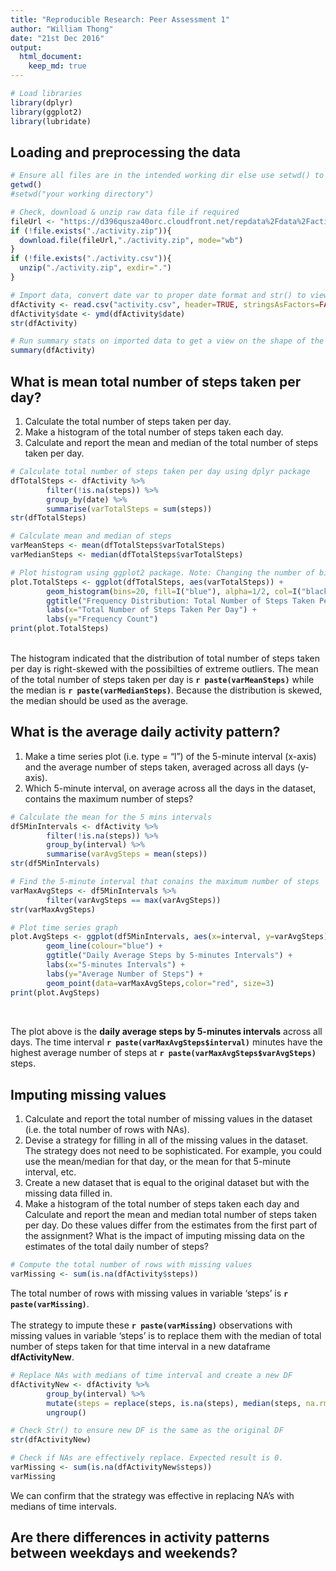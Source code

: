```yaml
---
title: "Reproducible Research: Peer Assessment 1"
author: "William Thong"
date: "21st Dec 2016"
output: 
  html_document:
    keep_md: true
---
```


```r

# Load libraries
library(dplyr)
library(ggplot2)
library(lubridate)

```


## Loading and preprocessing the data
```r

# Ensure all files are in the intended working dir else use setwd() to set
getwd()
#setwd("your working directory")

# Check, download & unzip raw data file if required
fileUrl <- "https://d396qusza40orc.cloudfront.net/repdata%2Fdata%2Factivity.zip"
if (!file.exists("./activity.zip")){
  download.file(fileUrl,"./activity.zip", mode="wb")
}
if (!file.exists("./activity.csv")){
  unzip("./activity.zip", exdir=".")
}

# Import data, convert date var to proper date format and str() to view
dfActivity <- read.csv("activity.csv", header=TRUE, stringsAsFactors=FALSE)
dfActivity$date <- ymd(dfActivity$date)
str(dfActivity)

# Run summary stats on imported data to get a view on the shape of the data
summary(dfActivity)

```


## What is mean total number of steps taken per day?  
1. Calculate the total number of steps taken per day.  
2. Make a histogram of the total number of steps taken each day.  
3. Calculate and report the mean and median of the total number of steps taken per day.  

```r

# Calculate total number of steps taken per day using dplyr package
dfTotalSteps <- dfActivity %>%
        filter(!is.na(steps)) %>%
        group_by(date) %>%
        summarise(varTotalSteps = sum(steps))
str(dfTotalSteps)

# Calculate mean and median of steps
varMeanSteps <- mean(dfTotalSteps$varTotalSteps)
varMedianSteps <- median(dfTotalSteps$varTotalSteps)

# Plot histogram using ggplot2 package. Note: Changing the number of bins will result in different plots
plot.TotalSteps <- ggplot(dfTotalSteps, aes(varTotalSteps)) +
        geom_histogram(bins=20, fill=I("blue"), alpha=1/2, col=I("black")) +
        ggtitle("Frequency Distribution: Total Number of Steps Taken Per Day") +
        labs(x="Total Number of Steps Taken Per Day") +
        labs(y="Frequency Count")
print(plot.TotalSteps)

```
<br>
The histogram indicated that the distribution of total number of steps taken per day is right-skewed with the possibilties of extreme outliers.  The mean of the total number of steps taken per day is **`r paste(varMeanSteps)`** while the median is **`r paste(varMedianSteps)`**.  Because the distribution is skewed, the median should be used as the average.     


## What is the average daily activity pattern?  
1. Make a time series plot (i.e. type = "l") of the 5-minute interval (x-axis) and the average number of steps taken, averaged across all days (y-axis).  
2. Which 5-minute interval, on average across all the days in the dataset, contains the maximum number of steps?  
```r

# Calculate the mean for the 5 mins intervals
df5MinIntervals <- dfActivity %>%
        filter(!is.na(steps)) %>%
        group_by(interval) %>%
        summarise(varAvgSteps = mean(steps))
str(df5MinIntervals)

# Find the 5-minute interval that conains the maximum number of steps
varMaxAvgSteps <- df5MinIntervals %>%
        filter(varAvgSteps == max(varAvgSteps))
str(varMaxAvgSteps)

# Plot time series graph
plot.AvgSteps <- ggplot(df5MinIntervals, aes(x=interval, y=varAvgSteps)) +
        geom_line(colour="blue") +
        ggtitle("Daily Average Steps by 5-minutes Intervals") +
        labs(x="5-minutes Intervals") +
        labs(y="Average Number of Steps") +
        geom_point(data=varMaxAvgSteps,color="red", size=3)
print(plot.AvgSteps)
        
```
<br>
The plot above is the **daily average steps by 5-minutes intervals** across all days.  The time interval **`r paste(varMaxAvgSteps$interval)`** minutes have the highest average number of steps at **`r paste(varMaxAvgSteps$varAvgSteps)`** steps.


## Imputing missing values
1. Calculate and report the total number of missing values in the dataset (i.e. the total number of rows with NAs).  
2. Devise a strategy for filling in all of the missing values in the dataset. The strategy does not need to be sophisticated. For example, you could use the mean/median for that day, or the mean for that 5-minute interval, etc.  
3. Create a new dataset that is equal to the original dataset but with the missing data filled in.  
4. Make a histogram of the total number of steps taken each day and Calculate and report the mean and median total number of steps taken per day. Do these values differ from the estimates from the first part of the assignment? What is the impact of imputing missing data on the estimates of the total daily number of steps?  
```r

# Compute the total number of rows with missing values
varMissing <- sum(is.na(dfActivity$steps))

```
The total number of rows with missing values in variable 'steps' is **`r paste(varMissing)`**.
<br>
<br>
The strategy to impute these  **`r paste(varMissing)`** observations with missing values in variable 'steps' is to replace them with the median of total number of steps taken for that time interval in a new dataframe **dfActivityNew**.
```r

# Replace NAs with medians of time interval and create a new DF
dfActivityNew <- dfActivity %>%
        group_by(interval) %>%
        mutate(steps = replace(steps, is.na(steps), median(steps, na.rm=TRUE))) %>%
        ungroup()

# Check Str() to ensure new DF is the same as the original DF
str(dfActivityNew)

# Check if NAs are effectively replace. Expected result is 0.
varMissing <- sum(is.na(dfActivityNew$steps))
varMissing

```
We can confirm that the strategy was effective in replacing NA's with medians of time intervals.

## Are there differences in activity patterns between weekdays and weekends?
